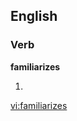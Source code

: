 
==English==

===Verb===
'''familiarizes'''

# {{third-person singular of|[[familiarize]]}}

[[vi:familiarizes]]